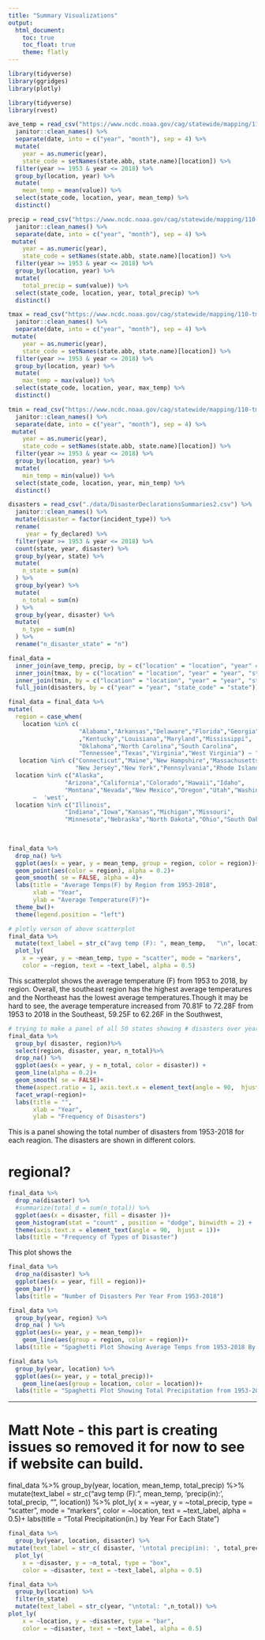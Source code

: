 ```yaml
---
title: "Summary Visualizations"
output: 
  html_document:
    toc: true
    toc_float: true
    theme: flatly
---
```


```r
library(tidyverse)
library(ggridges)
library(plotly)
```

```r
library(tidyverse)
library(rvest)

ave_temp = read_csv("https://www.ncdc.noaa.gov/cag/statewide/mapping/110-tavg.csv", skip = 3) %>% 
  janitor::clean_names() %>% 
  separate(date, into = c("year", "month"), sep = 4) %>%
  mutate(
    year = as.numeric(year), 
    state_code = setNames(state.abb, state.name)[location]) %>% 
  filter(year >= 1953 & year <= 2018) %>% 
  group_by(location, year) %>% 
  mutate(
    mean_temp = mean(value)) %>% 
  select(state_code, location, year, mean_temp) %>% 
  distinct()

precip = read_csv("https://www.ncdc.noaa.gov/cag/statewide/mapping/110-pcp.csv", skip = 3) %>% 
  janitor::clean_names() %>% 
  separate(date, into = c("year", "month"), sep = 4) %>%
 mutate(
    year = as.numeric(year), 
    state_code = setNames(state.abb, state.name)[location]) %>% 
  filter(year >= 1953 & year <= 2018) %>% 
  group_by(location, year) %>% 
  mutate(
    total_precip = sum(value)) %>% 
  select(state_code, location, year, total_precip) %>% 
  distinct()

tmax = read_csv("https://www.ncdc.noaa.gov/cag/statewide/mapping/110-tmax.csv", skip = 3) %>% 
  janitor::clean_names() %>% 
  separate(date, into = c("year", "month"), sep = 4) %>%
 mutate(
    year = as.numeric(year), 
    state_code = setNames(state.abb, state.name)[location]) %>% 
  filter(year >= 1953 & year <= 2018) %>% 
  group_by(location, year) %>% 
  mutate(
    max_temp = max(value)) %>% 
  select(state_code, location, year, max_temp) %>% 
  distinct()

tmin = read_csv("https://www.ncdc.noaa.gov/cag/statewide/mapping/110-tmin.csv", skip = 3)  %>% 
  janitor::clean_names() %>% 
  separate(date, into = c("year", "month"), sep = 4) %>%
 mutate(
    year = as.numeric(year), 
    state_code = setNames(state.abb, state.name)[location]) %>% 
  filter(year >= 1953 & year <= 2018) %>% 
  group_by(location, year) %>% 
  mutate(
    min_temp = min(value)) %>% 
  select(state_code, location, year, min_temp) %>% 
  distinct()

disasters = read_csv("./data/DisasterDeclarationsSummaries2.csv") %>% 
  janitor::clean_names() %>% 
  mutate(disaster = factor(incident_type)) %>% 
  rename(
     year = fy_declared) %>% 
  filter(year >= 1953 & year <= 2018) %>% 
  count(state, year, disaster) %>%
  group_by(year, state) %>% 
  mutate(
    n_state = sum(n)
  ) %>% 
  group_by(year) %>% 
  mutate(
    n_total = sum(n)
  ) %>% 
  group_by(year, disaster) %>% 
  mutate(
    n_type = sum(n)
  ) %>% 
  rename("n_disaster_state" = "n") 

final_data = 
  inner_join(ave_temp, precip, by = c("location" = "location", "year" = "year", "state_code" = "state_code")) %>% 
  inner_join(tmax, by = c("location" = "location", "year" = "year", "state_code" = "state_code")) %>% 
  inner_join(tmin, by = c("location" = "location", "year" = "year", "state_code" = "state_code")) %>% 
  full_join(disasters, by = c("year" = "year", "state_code" = "state"))
```


```r
final_data = final_data %>% 
mutate(
  region = case_when(
    location %in% c(
                    "Alabama","Arkansas","Delaware","Florida","Georgia"
                    ,"Kentucky","Louisiana","Maryland","Mississippi",
                    "Oklahoma","North Carolina","South Carolina",
                    "Tennessee","Texas","Virginia","West Virginia") ~ "southeast",
   location %in% c("Connecticut","Maine","New Hampshire","Massachusetts",
                   "New Jersey","New York","Pennsylvania","Rhode Island","Vermont") ~ 'northeast',
  location %in% c("Alaska", 
                "Arizona","California","Colorado","Hawaii","Idaho",
                "Montana","Nevada","New Mexico","Oregon","Utah","Washington","Wyoming")
       ~  'west',
  location %in% c("Illinois",
                "Indiana","Iowa","Kansas","Michigan","Missouri",
                "Minnesota","Nebraska","North Dakota","Ohio","South Dakota", "Wisconsin") ~ 'midwest'))
  
   
```


```r

final_data %>% 
  drop_na() %>% 
  ggplot(aes(x = year, y = mean_temp, group = region, color = region))+
  geom_point(aes(color = region), alpha = 0.2)+
  geom_smooth( se = FALSE, alpha = 4)+
  labs(title = "Average Temps(F) by Region from 1953-2018", 
       xlab = "Year",
       ylab = "Average Temperature(F)")+
  theme_bw()+
  theme(legend.position = "left")

# plotly verson of above scatterplot
final_data %>% 
  mutate(text_label = str_c("avg temp (F): ", mean_temp,   "\n", location)) %>% 
  plot_ly(
    x = ~year, y = ~mean_temp, type = "scatter", mode = "markers",
    color = ~region, text = ~text_label, alpha = 0.5)
```
This scatterplot shows the average temperature (F) from 1953 to 2018, by region. Overall, the southeast region has the highest average temperatures and the Northeast has the lowest average temperatures.Though it may be hard to see,
the average temperature increased from 70.81F to 72.28F from 1953 to 2018 in the Southeast, 59.25F to 62.26F in the Southwest, 


```r
# trying to make a panel of all 50 states showing # disasters over year
final_data %>% 
  group_by( disaster, region)%>% 
  select(region, disaster, year, n_total)%>% 
  drop_na() %>% 
  ggplot(aes(x = year, y = n_total, color = disaster)) +
  geom_line(alpha = 0.2)+
  geom_smooth( se = FALSE)+
  theme(aspect.ratio = 1, axis.text.x = element_text(angle = 90,  hjust = 1))+
  facet_wrap(~region)+
  labs(title = "",
       xlab = "Year",
       ylab = "Frequency of Disasters")
```

This is a panel showing the total number of disasters from 1953-2018 for each reagion. The disasters are shown in different colors. 

# regional?


```r
final_data %>% 
  drop_na(disaster) %>% 
  #summarize(total_d = sum(n_total)) %>% 
  ggplot(aes(x = disaster, fill = disaster ))+
  geom_histogram(stat = "count" , position = "dodge", binwidth = 2) +
  theme(axis.text.x = element_text(angle = 90,  hjust = 1))+
  labs(title = "Frequency of Types of Disaster")
```

This plot shows the 

```r

final_data %>% 
  drop_na(disaster) %>% 
  ggplot(aes(x = year, fill = region))+
  geom_bar()+
  labs(title = "Number of Disasters Per Year From 1953-2018")
```

```r

final_data %>%
  group_by(year, region) %>% 
  drop_na( ) %>% 
  ggplot(aes(x= year, y = mean_temp))+
    geom_line(aes(group = region, color = region))+
  labs(title = "Spaghetti Plot Showing Average Temps from 1953-2018 By Region")
```


```r
final_data %>%
  group_by(year, location) %>% 
  ggplot(aes(x= year, y = total_precip))+
    geom_line(aes(group = location, color = location))+
  labs(title = "Spaghetti Plot Showing Total Precipitation from 1953-2018 By State")
```
---
# Matt Note -  this part is creating issues so removed it for now to see if website can build.
final_data %>% 
  group_by(year, location, mean_temp, total_precip) %>% 
mutate(text_label = str_c("avg temp (F): ", mean_temp, '\ntotal precip(in): ', total_precip,  "\n", location)) %>% 
  plot_ly(
    x = ~year, y = ~total_precip, type = "scatter", mode = "markers",
    color = ~location, text = ~text_label, alpha = 0.5)+
  labs(title = "Total Precipitation(in.) by Year For Each State")


```r
final_data %>% 
  group_by(year, location, disaster) %>% 
mutate(text_label = str_c( disaster, '\ntotal precip(in): ', total_precip,  "\n", location)) %>% 
  plot_ly(
    x = ~disaster, y = ~n_total, type = "box",
    color = ~disaster, text = ~text_label, alpha = 0.5)
```

```r
final_data %>% 
  group_by(location) %>% 
  filter(n_state)
  mutate(text_label = str_c(year, "\ntotal: ",n_total)) %>% 
plot_ly(
    x = ~location, y = ~disaster, type = "bar",
    color = ~disaster, text = ~text_label, alpha = 0.5)
```



